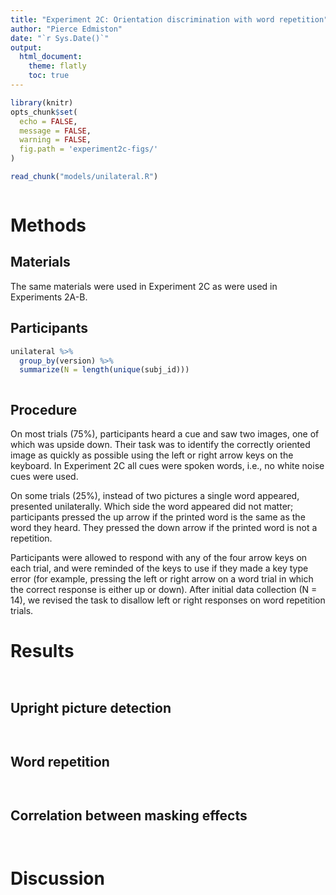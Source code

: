 ```yaml
---
title: "Experiment 2C: Orientation discrimination with word repetition"
author: "Pierce Edmiston"
date: "`r Sys.Date()`"
output:
  html_document:
    theme: flatly
    toc: true
---
```


```r
library(knitr)
opts_chunk$set(
  echo = FALSE,
  message = FALSE,
  warning = FALSE,
  fig.path = 'experiment2c-figs/'
)

read_chunk("models/unilateral.R")
```

```r
```

# Methods

## Materials

The same materials were used in Experiment 2C as were used in Experiments 2A-B.

## Participants

```r
unilateral %>%
  group_by(version) %>%
  summarize(N = length(unique(subj_id)))
```

```r
```

## Procedure

On most trials (75%), participants heard a cue and saw two images, one of which
was upside down. Their task was to identify the correctly oriented image 
as quickly as possible using the left or right arrow keys on the keyboard. In
Experiment 2C all cues were spoken words, i.e., no white noise cues were used.

On some trials (25%), instead of two pictures a single word appeared, presented
unilaterally. Which side the word appeared did not matter; participants
pressed the up arrow if the printed word is the same as the word they heard.
They pressed the down arrow if the printed word is not a repetition.

Participants were allowed to respond with any of the four arrow keys
on each trial, and were reminded of the keys to use if they made
a key type error (for example, pressing the left or right arrow
on a word trial in which the correct response is either up or down). 
After initial data collection (N = 14), we revised the task to disallow
left or right responses on word repetition trials.

# Results

```r
```

```r
```

## Upright picture detection

```r
```

```r
```

## Word repetition

```r
```

```r
```

## Correlation between masking effects

```r
```

```r
```

# Discussion
